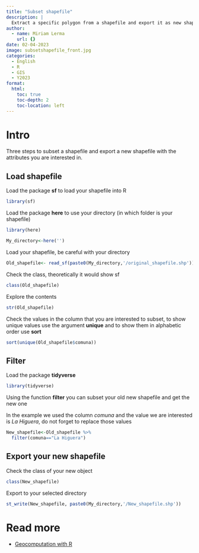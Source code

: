 ```yaml
---
title: "Subset shapefile"
description: |
  Extract a specific polygon from a shapefile and export it as new shapefile.
author:
  - name: Miriam Lerma
    url: {}
date: 02-04-2023
image: subsetshapefile_front.jpg
categories:
  - English
  - R
  - GIS
  - Y2023
format:
  html:
    toc: true
    toc-depth: 2
    toc-location: left
---
```


# Intro

Three steps to subset a shapefile and export a new shapefile with the attributes you are interested in.

## Load shapefile

Load the package **sf** to load your shapefile into R

```r
library(sf)
```

Load the package **here** to use your directory (in which folder is your shapefile)

```r
library(here)
```

```r
My_directory<-here('')
```

Load your shapefile, be careful with your directory

```r
Old_shapefile<- read_sf(paste0(My_directory,'/original_shapefile.shp'))
```

Check the class, theoretically it would show sf

```r
class(Old_shapefile)
```

Explore the contents

```r
str(Old_shapefile)
```

Check the values in the column that you are interested to subset, to show unique values use the argument **unique** and to show them in alphabetic order use **sort**

```r
sort(unique(Old_shapefile$comuna))
```

## Filter

Load the package **tidyverse**

```r
library(tidyverse)
```

Using the function **filter** you can subset your old new shapefile and get the new one

In the example we used the column *comuna* and the value we are interested is *La Higuera*, do not forget to replace those values

```r
New_shapefile<-Old_shapefile %>%
  filter(comuna=="La Higuera")
```

## Export your new shapefile

Check the class of your new object

```r
class(New_shapefile)
```

Export to your selected directory

```r
st_write(New_shapefile, paste0(My_directory,'/New_shapefile.shp'))
```

# Read more

- [Geocomputation with R](https://geocompr.robinlovelace.net/attr.html)
